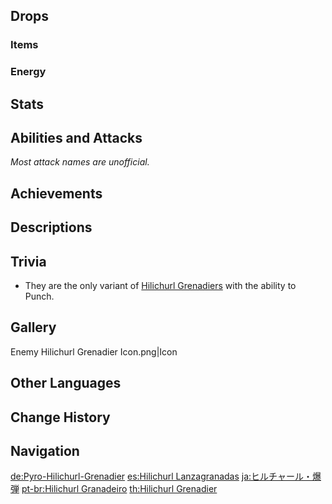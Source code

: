 {{Enemy Infobox
|image    = Enemy Hilichurl Grenadier.png
|family   = Hilichurls
|type     = Common Enemies
|group    = Hilichurl Grenadiers
|dmgtype  = Physical
|dmgtype2 = Pyro
|weakpoint = yes
}}
{{Enemy Intro}}

==Drops==
===Items===
{{Drops Table|type=Hilichurls}}

===Energy===
{{Energy Drops
|hp1   = 60
|p1    = 1
|hp2   = 0
|p2    = 1
}}

==Stats==
{{Enemy Stats|hp_ratio=1|atk_ratio=3.6|hp_type=1}}

==Abilities and Attacks==
''Most attack names are unofficial.''
{{Enemy Attacks
|name_1 = Punch
|desc_1 = Approaches and swings its fist at the player, dealing '''37.5% ATK''' as {{Color|Physical DMG}}.
|file_1 = Pyro Hilichurl Grenadier Punch

|name_2 = Pyro Slime Throw
|desc_2 = Digs a [[Pyro Slime]] out of the ground, ignites it and throws it at the player, dealing AoE DMG. Staggering the Grenadier during this attack will knock the Pyro Slime out of its hands. A Pyro Slime knocked out of the Grenadier's hands will stay on the ground for a period of time before exploding and dealing AoE DMG.
*The Pyro Slime's explosion deals '''100% ATK''' as {{Color|AoE Pyro DMG}} by default.
*The Pyro Slime is initially infused with {{Pyro}}, and can [[Elemental Reactions|react]] with {{Hydro}}, {{Cryo}}, {{Electro}}, {{Anemo}}, {{Geo}}, as well as cause {{Pyro}} [[Elemental Absorption]]s.
**Triggering Elemental Reactions on the Pyro Slime will extinguish its flames. When extinguished, its explosions deal '''25% ATK''' as {{Color|AoE Physical DMG}}.
|file_2 = Pyro Hilichurl Grenadier Pyro Slime Throw
|file_2_2 = Pyro Hilichurl Grenadier Pyro Slime Throw Extinguished
|caption_2_2 = Extinguished
|file_2_3 = Pyro Hilichurl Grenadier Pyro Slime Throw Staggered
|caption_2_3 = Staggered
|file_2_4 = Pyro Hilichurl Grenadier Pyro Slime Throw Failed
|caption_2_4 = Failed
|file_2_5 = Pyro Hilichurl Grenadier Pyro Slime Throw Staggered Explosion
|caption_2_5 = Fallen Slime Explosion
|file_2_6 = Pyro Hilichurl Grenadier Pyro Slime Throw Staggered Explosion Extinguished
|caption_2_6 = Fallen Slime Explosion (Extinguished)
}}

==Achievements==
{{Achievement Topic Table|topic=Hilichurl Grenadier|requirements=1}}

==Descriptions==
{{Description|The primitive wandering inhabitants of [[Teyvat]]'s wildernesses.<br />These sneaky fellows are skilled in the use of [[Pyro Slime]]s, using them as weapons to attack intruders. Skilled grenadiers may be able to destroy four wooden dummies in a single throw.|[[Archive]]}}

==Trivia==
*They are the only variant of [[Hilichurl Grenadiers]] with the ability to Punch.

==Gallery==
<gallery>
Enemy Hilichurl Grenadier Icon.png|Icon
</gallery>

==Other Languages==
{{Other Languages
|en      = Hilichurl Grenadier
|zhs     = 爆弹丘丘人
|zhs_rm  = Bào Dàn Qiūqiū-rén
|zht     = 爆彈丘丘人
|zht_rm  = Bào Dàn Qiūqiū-rén
|zh_tl   = Explosive Grenade Hilichurl
|ja      = ヒルチャール・爆弾
|ja_rm   = Hiruchaaru - Bakudan
|ja_tl   = Hilichurl - Bomb
|ko      = 츄츄 척탄병
|ko_rm   = Chyuchyu Cheoktanbyeong
|ko_tl   = Hilichurl Grenadier
|es      = Hilichurl Lanzagranadas
|es_tl   = Hilichurl Grenade Launcher
|fr      = Grenadier Brutocollinus Pyro
|fr_tl   = Pyro Hilichurl Grenadier
|ru      = Хиличурл-гренадёр
|ru_tl   = Hilichurl Grenadier
|th      = Hilichurl Grenadier
|vi      = Hilichurl Đạn Nổ
|vi_tl   = Explosive Grenade Hilichurl
|de      = Hilichurl-Grenadier
|de_tl   = Hilichurl Grenadier
|id      = Hilichurl Grenadier
|pt      = Hilichurl Granadeiro
|pt_tl   = Hilichurl Grenadier
|tr      = Dağ Yabanisi Bombacısı
|tr_tl   = 
|it      = Hilichurl granatiere
|it_tl   = 
}}

==Change History==
{{Change History|1.0}}

==Navigation==
{{Enemy Navbox|type=Common}}

[[de:Pyro-Hilichurl-Grenadier]]
[[es:Hilichurl Lanzagranadas]]
[[ja:ヒルチャール・爆弾]]
[[pt-br:Hilichurl Granadeiro]]
[[th:Hilichurl Grenadier]]